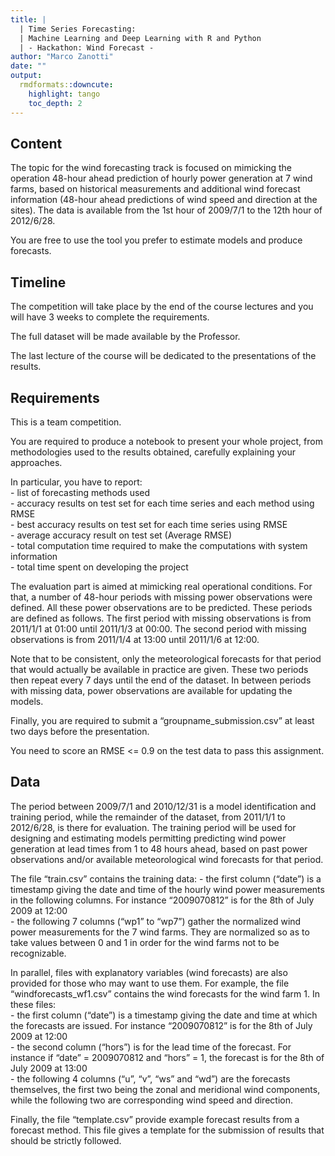 ```yaml
---
title: | 
  | Time Series Forecasting:  
  | Machine Learning and Deep Learning with R and Python
  | - Hackathon: Wind Forecast -
author: "Marco Zanotti"
date: ""
output: 
  rmdformats::downcute:
    highlight: tango
    toc_depth: 2
---
```


## Content

The topic for the wind forecasting track is focused on mimicking the operation 
48-hour ahead prediction of hourly power generation at 7 wind farms, based on 
historical measurements and additional wind forecast information (48-hour 
ahead predictions of wind speed and direction at the sites). The data is 
available from the 1st hour of 2009/7/1 to the 12th hour of 2012/6/28.

You are free to use the tool you prefer to estimate models and produce forecasts.  


## Timeline

The competition will take place by the end of the course lectures and you
will have 3 weeks to complete the requirements.  

The full dataset will be made available by the Professor.  

The last lecture of the course will be dedicated to the presentations of the 
results.  


## Requirements

This is a team competition. 

You are required to produce a notebook to present your whole project, from
methodologies used to the results obtained, carefully explaining your
approaches.  

In particular, you have to report:  
- list of forecasting methods used  
- accuracy results on test set for each time series and each method using RMSE  
- best accuracy results on test set for each time series using RMSE  
- average accuracy result on test set (Average RMSE)  
- total computation time required to make the computations with system information  
- total time spent on developing the project  

The evaluation part is aimed at mimicking real operational conditions. 
For that, a number of 48-hour periods with missing power observations were 
defined. All these power observations are to be predicted. These periods are 
defined as follows. The first period with missing observations is from 
2011/1/1 at 01:00 until 2011/1/3 at 00:00. The second period with missing 
observations is from 2011/1/4 at 13:00 until 2011/1/6 at 12:00. 

Note that to be consistent, only the meteorological forecasts for that period 
that would actually be available in practice are given. These two periods then 
repeat every 7 days until the end of the dataset. In between periods with 
missing data, power observations are available for updating the models.

Finally, you are required to submit a "groupname_submission.csv" at least two 
days before the presentation.  

You need to score an RMSE <= 0.9 on the test data to pass this assignment.


## Data

The period between 2009/7/1 and 2010/12/31 is a model identification and 
training period, while the remainder of the dataset, from 2011/1/1 to 2012/6/28, 
is there for evaluation. The training period will be used for designing and 
estimating models permitting predicting wind power generation at lead times 
from 1 to 48 hours ahead, based on past power observations and/or available 
meteorological wind forecasts for that period. 

The file "train.csv" contains the training data:
- the first column ("date") is a timestamp giving the date and time of the 
hourly wind power measurements in the following columns. For instance 
"2009070812" is for the 8th of July 2009 at 12:00  
- the following 7 columns ("wp1" to "wp7") gather the normalized wind power 
measurements for the 7 wind farms. They are normalized so as to take values 
between 0 and 1 in order for the wind farms not to be recognizable.  

In parallel, files with explanatory variables (wind forecasts) are also 
provided for those who may want to use them. For example, the file 
"windforecasts_wf1.csv" contains the wind forecasts for the wind farm 1. 
In these files:  
- the first column ("date") is a timestamp giving the date and time at which 
the forecasts are issued. For instance "2009070812" is for the 8th of July 
2009 at 12:00  
- the second column ("hors") is for the lead time of the forecast. For 
instance if "date" = 2009070812 and "hors" = 1, the forecast is for the 8th 
of July 2009 at 13:00  
- the following 4 columns ("u", "v", "ws" and "wd") are the forecasts 
themselves, the first two being the zonal and meridional wind components, 
while the following two are corresponding wind speed and direction.  

Finally, the file "template.csv" provide example forecast results from a 
forecast method. This file gives a template for the submission of results 
that should be strictly followed. 


